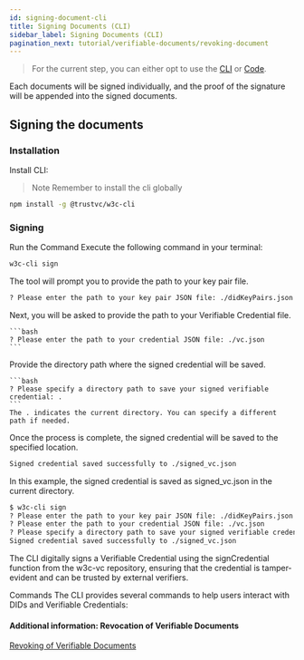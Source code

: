 ```yaml
---
id: signing-document-cli
title: Signing Documents (CLI)
sidebar_label: Signing Documents (CLI)
pagination_next: tutorial/verifiable-documents/revoking-document
---
```



<Flow />

> For the current step, you can either opt to use the [CLI](/docs/tutorial/verifiable-documents/signing-document/signing-document-cli) or [Code](/docs/tutorial/verifiable-documents/signing-document/signing-document-code).

Each documents will be signed individually, and the proof of the signature will be appended into the signed documents.

## Signing the documents

### Installation

Install CLI:

> Note Remember to install the cli globally

```bash
npm install -g @trustvc/w3c-cli
```

### Signing

Run the Command
Execute the following command in your terminal:

```bash
w3c-cli sign
```

The tool will prompt you to provide the path to your key pair file.

```bash
? Please enter the path to your key pair JSON file: ./didKeyPairs.json
```

Next, you will be asked to provide the path to your Verifiable Credential file.

    ```bash
    ? Please enter the path to your credential JSON file: ./vc.json
    ```

Provide the directory path where the signed credential will be saved.

    ```bash
    ? Please specify a directory path to save your signed verifiable credential: .
    ```
    The . indicates the current directory. You can specify a different path if needed.

Once the process is complete, the signed credential will be saved to the specified location.

```bash
Signed credential saved successfully to ./signed_vc.json
```

In this example, the signed credential is saved as signed_vc.json in the current directory.

```bash
$ w3c-cli sign
? Please enter the path to your key pair JSON file: ./didKeyPairs.json
? Please enter the path to your credential JSON file: ./vc.json
? Please specify a directory path to save your signed verifiable credential: .
Signed credential saved successfully to ./signed_vc.json
```

The CLI digitally signs a Verifiable Credential using the signCredential function from the w3c-vc repository, ensuring that the credential is tamper-evident and can be trusted by external verifiers.

Commands
The CLI provides several commands to help users interact with DIDs and Verifiable Credentials:

#### Additional information: Revocation of Verifiable Documents

[Revoking of Verifiable Documents](/docs/tutorial/verifiable-documents/revoking-document)
